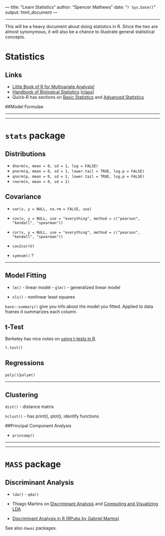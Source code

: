--- title: "Learn Statistics" author: "Spencer Mathews" date: "`r Sys.Date()`" 
output: html_document ---

---

This will be a heavy document about doing statistics in R.  Since the two are almost synonymous, it will also be a chance to illustrate general statistical concepts.

# Statistics



## Links

- [Little Book of R for Multivariate
Analysis!](https://little-book-of-r-for-multivariate-analysis.readthedocs.org/en/latest)
- [Handbook of Biological Statistics](http://www.biostathandbook.com) [[class](https://udel.edu/~mcdonald/statsyllabus.html)]
- Quick-R has sections on [Basic Statistics](http://www.statmethods.net/stats)
and [Advanced Statistics](http://www.statmethods.net/advstats)







##Model Formulae




---

---

# `stats` package



## Distributions


- `dnorm(x, mean = 0, sd = 1, log = FALSE)`
- `pnorm(q, mean = 0, sd = 1, lower.tail = TRUE, log.p = FALSE)` 
- `qnorm(p, mean = 0, sd = 1, lower.tail = TRUE, log.p = FALSE)`
- `rnorm(n, mean = 0, sd = 1)`


## Covariance

- `var(x, y = NULL, na.rm = FALSE, use)`
- `cov(x, y = NULL, use = "everything", method = c("pearson", "kendall", "spearman"))`
- `cor(x, y = NULL, use = "everything", method = c("pearson", "kendall", "spearman"))`
- `cov2cor(V)`

- `symnum()` ?


---

## Model Fitting


- `lm()` - linear model - `glm()` - generalized linear model

- `nls()` - nonlinear least squares


`base::summary()` give you info about the model you fitted.  Applied to data
frames it summarizes each column.


## t-Test

Berkeley has nice notes on [using t-tests in
R](http://statistics.berkeley.edu/computing/r-t-tests).

`t.test()`


## Regressions


`poly()`/`polym()`


---

## Clustering


`dist()` - distance matrix

`hclust()` - has print(), plot(), identify functions


##Principal Component Analysis


- `princomp()`


---

---


# `MASS` package

## Discriminant Analysis

- `lda()` - `qda()`

- Thiago Martins on [Discriminant Analysis](https://tgmstat.wordpress.com/2013/12/04/discriminant-analysis) and [Computing and Visualizing LDA](https://tgmstat.wordpress.com/2014/01/15/computing-and-visualizing-lda-in-r)
- [Discriminant Analysis in R (RPubs by Gabriel Martos)](https://rpubs.com/gabrielmartos/discriminantR)

See also `dawai` packages.
